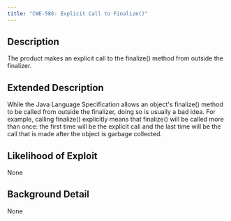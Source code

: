 ```yaml
---
title: "CWE-586: Explicit Call to Finalize()"
---
```


## Description
The product makes an explicit call to the finalize() method from outside the finalizer.

## Extended Description
While the Java Language Specification allows an object's finalize() method to be called from outside the finalizer, doing so is usually a bad idea. For example, calling finalize() explicitly means that finalize() will be called more than once: the first time will be the explicit call and the last time will be the call that is made after the object is garbage collected.

## Likelihood of Exploit
None

## Background Detail
None
        